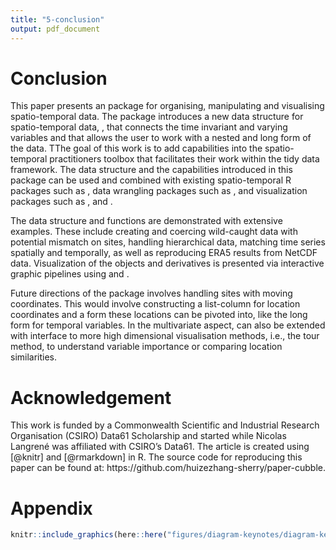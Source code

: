 ```yaml
---
title: "5-conclusion"
output: pdf_document
---
```

# Conclusion {#conclude}

This paper presents an \proglang{R} package \pkg{cubble} for organising, manipulating and visualising spatio-temporal data. The package introduces a new data structure for spatio-temporal data, \code{cubble}, that connects the time invariant and varying variables and that allows the user to work with a nested and long form of the data. TThe goal of this work is to add capabilities into the spatio-temporal practitioners toolbox that facilitates their work within the tidy data framework. The data structure and the capabilities introduced in this package can be used and combined with existing spatio-temporal R packages such as \pkg{sf}, data wrangling packages such as \pkg{dplyr}, and visualization packages such as \pkg{ggplot2}, \pkg{plotly} and \pkg{leaflet}.

The data structure and functions are demonstrated with extensive examples. These include creating and coercing wild-caught data with potential mismatch on sites, handling hierarchical data, matching time series spatially and temporally, as well as reproducing ERA5 results from NetCDF data. Visualization of the \code{cubble} objects and derivatives is presented via interactive graphic pipelines using \pkg{plotly} and \pkg{leaflet}.

Future directions of the package involves handling sites with moving coordinates. This would involve constructing a list-column for location coordinates and a form these locations can be pivoted into, like the long form for temporal variables. In the multivariate aspect, \pkg{cubble} can also be extended with interface to more high dimensional visualisation methods, i.e., the tour method, to understand variable importance or comparing location similarities.

\newpage

# Acknowledgement

This work is funded by a Commonwealth Scientific and Industrial Research Organisation (CSIRO) Data61 Scholarship and started while Nicolas Langrené was affiliated with CSIRO's Data61. The article is created using \pkg{knitr} [@knitr] and \pkg{rmarkdown} [@rmarkdown] in R. The source code for reproducing this paper can be found at: https://github.com/huizezhang-sherry/paper-cubble.



# Appendix

```r
knitr::include_graphics(here::here("figures/diagram-keynotes/diagram-keynotes.005.png"))
```

\newpage
